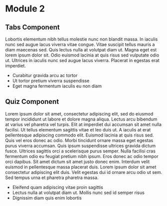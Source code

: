 
# Module 2

## Tabs Component

Lobortis elementum nibh tellus molestie nunc non blandit massa. In iaculis nunc sed augue lacus viverra vitae congue. Vitae suscipit tellus mauris a diam maecenas sed. Quis lectus nulla at volutpat diam ut. Magna eget est lorem ipsum dolor sit. Odio euismod lacinia at quis risus sed vulputate odio ut. Ultrices in iaculis nunc sed augue lacus viverra. Placerat in egestas erat imperdiet.

- Curabitur gravida arcu ac tortor
- Ut tortor pretium viverra suspendisse
- Eget magna fermentum iaculis eu non diam

<Tabs activeIndex="0">
    <Tab index='0' title="Tab 1" description='This is Tab 1 Text' />
    <Tab index='1' title="Tab 2" description='This is some other Tab 2 Text' />
</Tabs>

## Quiz Component

Lorem ipsum dolor sit amet, consectetur adipiscing elit, sed do eiusmod tempor incididunt ut labore et dolore magna aliqua. Lectus arcu bibendum at varius vel pharetra vel turpis. Elit at imperdiet dui accumsan sit amet nulla facilisi. Ut tellus elementum sagittis vitae et leo duis ut. A iaculis at erat pellentesque adipiscing commodo elit. Euismod lacinia at quis risus sed. Quis vel eros donec ac odio. Morbi tincidunt ornare massa eget egestas purus viverra accumsan. Quis ipsum suspendisse ultrices gravida dictum fusce. Ultrices sagittis orci a scelerisque purus semper. Nulla facilisi cras fermentum odio eu feugiat pretium nibh ipsum. Eros donec ac odio tempor orci dapibus. Sit amet dictum sit amet justo donec enim. Interdum velit euismod in pellentesque massa placerat duis. Lorem ipsum dolor sit amet consectetur adipiscing elit duis. Velit egestas dui id ornare arcu odio ut sem. Sed tempus urna et pharetra pharetra massa.

- Eleifend quam adipiscing vitae proin sagittis
- Lectus nulla at volutpat diam ut. Mollis nunc sed id semper risus
- Dignissim diam quis enim lobortis

<Quiz title='Quiz 2'>
    <Question index="0" title="Question 1" answerIndex="0">
        <Choice index="0" title="Choice A" />
        <Choice index="1" title="Choice B" />
        <Choice index="2" title="Choice C" />
        <Choice index="3" title="Choice D" />
    </Question>
    <Question index="1" title="Question 2" answerIndex="1">
        <Choice index="0" title="Choice A" />
        <Choice index="1" title="Choice B" />
        <Choice index="2" title="Choice C" />
        <Choice index="3" title="Choice D" />
    </Question>
    <Question index="2" title="Question 3" answerIndex="2">
        <Choice index="0" title="Choice A" />
        <Choice index="1" title="Choice B" />
        <Choice index="2" title="Choice C" />
        <Choice index="3" title="Choice D" />
    </Question>
    <Question index="3" title="Question 4" answerIndex="3">
        <Choice index="0" title="Choice A" />
        <Choice index="1" title="Choice B" />
        <Choice index="2" title="Choice C" />
        <Choice index="3" title="Choice D" />
    </Question>
</Quiz>